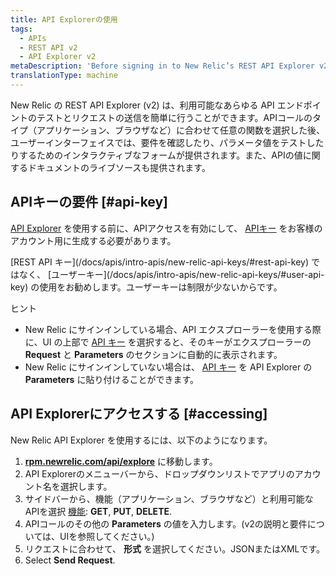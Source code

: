 ```yaml
---
title: API Explorerの使用
tags:
  - APIs
  - REST API v2
  - API Explorer v2
metaDescription: 'Before signing in to New Relic’s REST API Explorer v2 at https://rpm.newrelic.com/api/explore, activate API access and generate an API key for your account.'
translationType: machine
---
```


New Relic の REST API Explorer (v2) は、利用可能なあらゆる API エンドポイントのテストとリクエストの送信を簡単に行うことができます。APIコールのタイプ（アプリケーション、ブラウザなど）に合わせて任意の関数を選択した後、ユーザーインターフェイスでは、要件を確認したり、パラメータ値をテストしたりするためのインタラクティブなフォームが提供されます。また、APIの値に関するドキュメントのライブソースも提供されます。

## APIキーの要件 [#api-key]

[API Explorer](https://rpm.newrelic.com/api/explore) を使用する前に、APIアクセスを有効にして、 [APIキー](/docs/apis/rest-api-v2/requirements/rest-api-key) をお客様のアカウント用に生成する必要があります。

<Callout variant="important">
  [REST API キー](/docs/apis/intro-apis/new-relic-api-keys/#rest-api-key) ではなく、 [ユーザーキー](/docs/apis/intro-apis/new-relic-api-keys/#user-api-key) の使用をお勧めします。ユーザーキーは制限が少ないからです。
</Callout>

ヒント

* New Relic にサインインしている場合、API エクスプローラーを使用する際に、UI の上部で [API キー](/docs/apis/rest-api-v2/getting-started/introduction-new-relic-rest-api-v2#api_key) を選択すると、そのキーがエクスプローラーの **Request** と **Parameters** のセクションに自動的に表示されます。
* New Relic にサインインしていない場合は、 [API キー](/docs/apis/rest-api-v2/getting-started/introduction-new-relic-rest-api-v2#api_key) を API Explorer の **Parameters** に貼り付けることができます。

## API Explorerにアクセスする [#accessing]

New Relic API Explorer を使用するには、以下のようになります。

1. **[rpm.newrelic.com/api/explore](https://rpm.newrelic.com/api/explore)** に移動します。
2. API Explorerのメニューバーから、ドロップダウンリストでアプリのアカウント名を選択します。
3. サイドバーから、機能（アプリケーション、ブラウザなど）と利用可能なAPIを選択 [機能](/docs/apm/apis/api-explorer-v2/parts-api-explorer#functions): **GET**, **PUT**, **DELETE**.
4. APIコールのその他の **Parameters** の値を入力します。(v2の説明と要件については、UIを参照してください。)
5. リクエストに合わせて、 **形式** を選択してください。JSONまたはXMLです。
6. Select **Send Request**.
